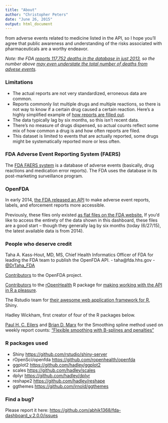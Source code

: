 ```yaml
---
title: "About"
author: "Christopher Peters"
date: "June 26, 2015"
output: html_document
---
```

from adverse events related to medicine listed in the API, so I hope you'll agree that public awareness and understanding of the risks associated with pharmaceuticals are a worthy endeavor.

<i>Note: the FDA <a href="http://www.fda.gov/Drugs/GuidanceComplianceRegulatoryInformation/Surveillance/AdverseDrugEffects/ucm070461.htm">reports 117,752 deaths in the database in just 2013</a>, so the number above [may even understate the total number of deaths from advese events](https://api.fda.gov/drug/event.json?search=&count=patient.reaction.reactionoutcome).</i>

### Limitations

-  The actual reports are not very standardized, erroneous data are common.
-  Reports commonly list multiple drugs and multiple reactions, so there is not way to know if a certain drug caused a certain reaction. Here's a highly simplified example of [how reports are filled out](https://open.fda.gov/drug/event/#adverse-event-reports).
-  The data typically lag by six months, so this isn't recent data.
-  There's no measure of drugs dispensed, so actual counts reflect some mix of how common a drug is and how often reports are filed.
-  This dataset is limited to events that are actually reported, some drugs might be systematically reported more or less often.

### FDA Adverse Event Reporting System (FAERS)

The <a href="http://www.fda.gov/Drugs/GuidanceComplianceRegulatoryInformation/Surveillance/AdverseDrugEffects/">FDA FAERS system</a> is a database of adverse events (basically, drug reactions and medication error reports). The FDA uses the database in its post-marketing surveillance program.

### OpenFDA

In early 2014, <a href="https://open.fda.gov/update/introducing-openfda/">the FDA released an API</a> to make adverse event reports, labels, and eforcement reports more accessible.

Previously, these files only existed <a href="http://www.fda.gov/Drugs/GuidanceComplianceRegulatoryInformation/Surveillance/AdverseDrugEffects/ucm082193.htm">as flat files on the FDA website.</a> If you'd like to access the entirety of the data shown in this dashboard, these files are a good start -- though they generally lag by six months (today (6/27/15), the latest available data is from 2014).

### People who deserve credit

Taha A. Kass-Hout, MD, MS, Chief Health Informatics Officer of FDA
for leading the FDA team to publish the OpenFDA API.
-  taha@fda.hhs.gov
-  [@DrTaha_FDA](https://twitter.com/DrTaha_FDA)

[Contributors](https://github.com/FDA/openfda/graphs/contributors) to the OpenFDA project.

[Contributors](https://github.com/rOpenHealth/openfda/graphs/contributors) to the [rOpenHealth](https://github.com/rOpenHealth) R package for [making working with the API in R a pleasure](https://github.com/ropenhealth/openfda).

The Rstudio team for <a href="http://shiny.rstudio.com/">their awesome web application framework for R</a>, Shiny.

Hadley Wickham, first creator of four of the R packages below.

[Paul H. C. Eilers](http://portal.uc3m.es/portal/page/portal/conocenos/chairs_excellence/chairs_excel_14/paul_eilers) and [Brian D. Marx](http://www.stat.lsu.edu/faculty/marx/) for the Smoothing spline method used on weekly report counts: ["Flexible smoothing with B-splines and penalties"](http://projecteuclid.org/euclid.ss/1038425655)

### R packages used
-  Shiny [https://github.com/rstudio/shiny-server](https://github.com/rstudio/shiny-server)
-  rOpenSci/openfda [https://github.com/ropenhealth/openfda](https://github.com/ropenhealth/openfda)
-  ggplot2 [https://github.com/hadley/ggplot2](https://github.com/hadley/ggplot2)
-  scales [https://github.com/hadley/scales](https://github.com/hadley/scales)
-  dplyr [https://github.com/hadley/dplyr](https://github.com/hadley/dplyr)
-  reshape2 [https://github.com/hadley/reshape](https://github.com/hadley/reshape)
-  ggthemes [https://github.com/jrnold/ggthemes](https://github.com/jrnold/ggthemes)

### Find a bug?

Please report it here: [https://github.com/abhik1368/fda-dashboard_v.2.0.0/issues](https://github.com/abhik1368/fda-dashboard_v.2.0.0/issues)
